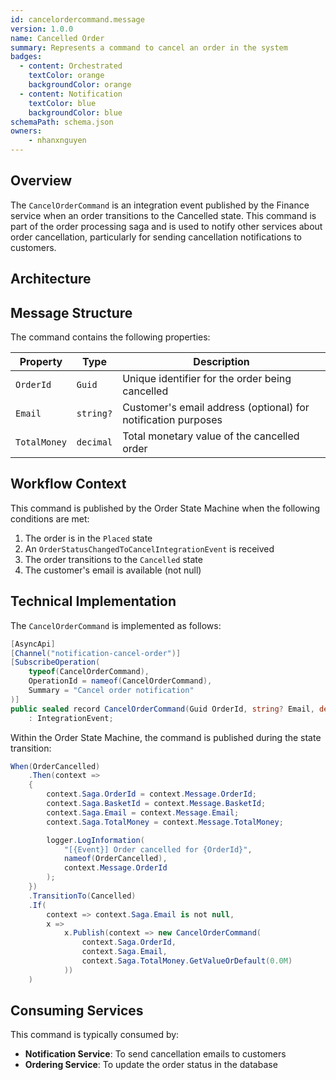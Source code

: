 ```yaml
---
id: cancelordercommand.message
version: 1.0.0
name: Cancelled Order
summary: Represents a command to cancel an order in the system
badges:
  - content: Orchestrated
    textColor: orange
    backgroundColor: orange
  - content: Notification
    textColor: blue
    backgroundColor: blue
schemaPath: schema.json
owners:
    - nhanxnguyen
---
```


## Overview

The `CancelOrderCommand` is an integration event published by the Finance service when an order transitions to the Cancelled state. This command is part of the order processing saga and is used to notify other services about order cancellation, particularly for sending cancellation notifications to customers.

## Architecture

<NodeGraph />

## Message Structure

The command contains the following properties:

| Property | Type | Description |
|----------|------|-------------|
| `OrderId` | `Guid` | Unique identifier for the order being cancelled |
| `Email` | `string?` | Customer's email address (optional) for notification purposes |
| `TotalMoney` | `decimal` | Total monetary value of the cancelled order |

## Workflow Context

This command is published by the Order State Machine when the following conditions are met:

1. The order is in the `Placed` state
2. An `OrderStatusChangedToCancelIntegrationEvent` is received
3. The order transitions to the `Cancelled` state
4. The customer's email is available (not null)

## Technical Implementation

The `CancelOrderCommand` is implemented as follows:

```csharp frame="terminal"
[AsyncApi]
[Channel("notification-cancel-order")]
[SubscribeOperation(
    typeof(CancelOrderCommand),
    OperationId = nameof(CancelOrderCommand),
    Summary = "Cancel order notification"
)]
public sealed record CancelOrderCommand(Guid OrderId, string? Email, decimal TotalMoney)
    : IntegrationEvent;
```

Within the Order State Machine, the command is published during the state transition:

```csharp
When(OrderCancelled)
    .Then(context =>
    {
        context.Saga.OrderId = context.Message.OrderId;
        context.Saga.BasketId = context.Message.BasketId;
        context.Saga.Email = context.Message.Email;
        context.Saga.TotalMoney = context.Message.TotalMoney;

        logger.LogInformation(
            "[{Event}] Order cancelled for {OrderId}",
            nameof(OrderCancelled),
            context.Message.OrderId
        );
    })
    .TransitionTo(Cancelled)
    .If(
        context => context.Saga.Email is not null,
        x =>
            x.Publish(context => new CancelOrderCommand(
                context.Saga.OrderId,
                context.Saga.Email,
                context.Saga.TotalMoney.GetValueOrDefault(0.0M)
            ))
    )
```

## Consuming Services

This command is typically consumed by:

- **Notification Service**: To send cancellation emails to customers
- **Ordering Service**: To update the order status in the database
